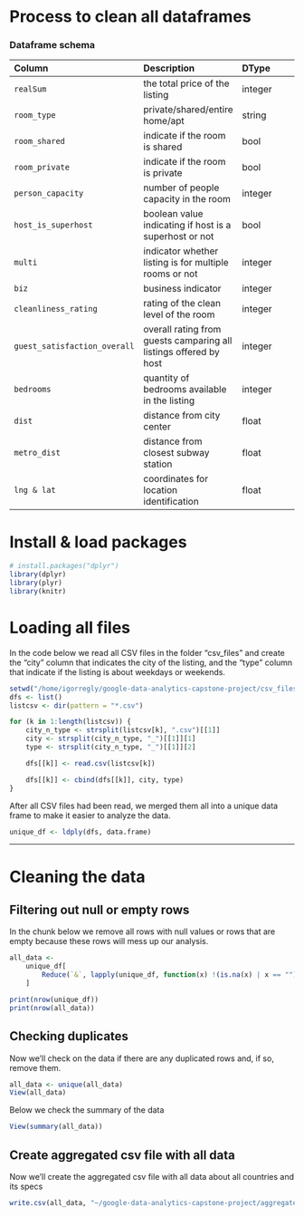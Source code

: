 # Process to clean all dataframes

### Dataframe schema

| Column | Description | DType |
| :--- | :--- | :--- |
| `realSum` | the total price of the listing | integer |
| `room_type` | private/shared/entire home/apt | string |
| `room_shared` | indicate if the room is shared | bool |
| `room_private` | indicate if the room is private | bool |
| `person_capacity` | number of people capacity in the room | integer |
| `host_is_superhost` | boolean value indicating if host is a superhost or not | bool |
| `multi` | indicator whether listing is for multiple rooms or not | integer |
| `biz` | business indicator | integer |
| `cleanliness_rating` | rating of the clean level of the room | integer |
| `guest_satisfaction_overall` | overall rating from guests camparing all listings offered by host | integer |
| `bedrooms` | quantity of bedrooms available in the listing | integer |
| `dist` | distance from city center | float |
| `metro_dist` | distance from closest subway station | float |
| `lng & lat` | coordinates for location identification | float |

# Install & load packages
```r
# install.packages("dplyr")
library(dplyr)
library(plyr)
library(knitr)
```


# Loading all files
In the code below we read all CSV files in the folder "csv_files" and create the "city" column that indicates the city of the listing, and the "type" column that
indicate if the listing is about weekdays or weekends.

```r
setwd("/home/igorregly/google-data-analytics-capstone-project/csv_files/")
dfs <- list()
listcsv <- dir(pattern = "*.csv")

for (k in 1:length(listcsv)) {
    city_n_type <- strsplit(listcsv[k], ".csv")[[1]]
    city <- strsplit(city_n_type, "_")[[1]][1]
    type <- strsplit(city_n_type, "_")[[1]][2]

    dfs[[k]] <- read.csv(listcsv[k])

    dfs[[k]] <- cbind(dfs[[k]], city, type)
}
```

After all CSV files had been read, we merged them all into a unique data frame to make it easier to analyze the data.
```r
unique_df <- ldply(dfs, data.frame)
```

---
# Cleaning the data
## Filtering out null or empty rows
In the chunk below we remove all rows with null values or rows that are empty because these rows will mess up our analysis.

```r
all_data <-
    unique_df[
        Reduce(`&`, lapply(unique_df, function(x) !(is.na(x) | x == ""))),
    ]

print(nrow(unique_df))
print(nrow(all_data))
```

## Checking duplicates
Now we'll check on the data if there are any duplicated rows and, if so, remove them.

```r
all_data <- unique(all_data)
View(all_data)
```

Below we check the summary of the data
```r
View(summary(all_data))
```

## Create aggregated csv file with all data

Now we'll create the aggregated csv file with all data about all countries and its specs
```r
write.csv(all_data, "~/google-data-analytics-capstone-project/aggregated_data.csv", row.names=FALSE)
```